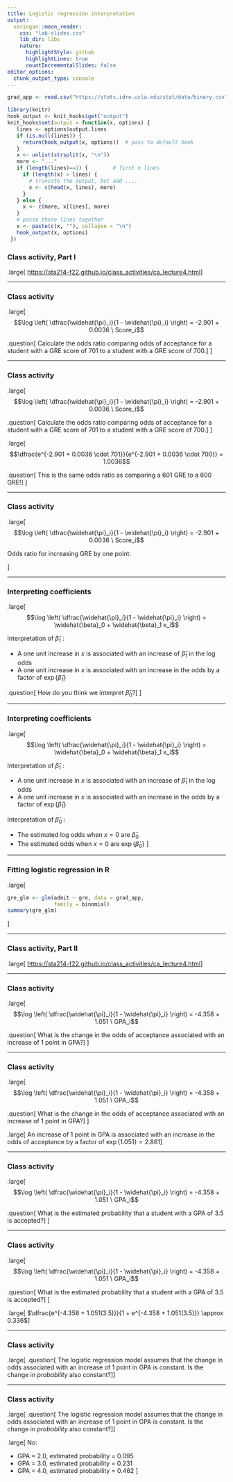 ```yaml
---
title: Logistic regression interpretation
output:
  xaringan::moon_reader:
    css: "lab-slides.css"
    lib_dir: libs
    nature:
      highlightStyle: github
      highlightLines: true
      countIncrementalSlides: false
editor_options: 
  chunk_output_type: console
---
```


```r
grad_app <- read.csv("https://stats.idre.ucla.edu/stat/data/binary.csv")

library(knitr)
hook_output <- knit_hooks$get("output")
knit_hooks$set(output = function(x, options) {
   lines <- options$output.lines
   if (is.null(lines)) {
     return(hook_output(x, options))  # pass to default hook
   }
   x <- unlist(strsplit(x, "\n"))
   more <- "..."
   if (length(lines)==1) {        # first n lines
     if (length(x) > lines) {
       # truncate the output, but add ....
       x <- c(head(x, lines), more)
     }
   } else {
     x <- c(more, x[lines], more)
   }
   # paste these lines together
   x <- paste(c(x, ""), collapse = "\n")
   hook_output(x, options)
 })
```

### Class activity, Part I

.large[
[https://sta214-f22.github.io/class_activities/ca_lecture4.html](https://sta214-f22.github.io/class_activities/ca_lecture4.html)
]

---

### Class activity

.large[
$$\log \left( \dfrac{\widehat{\pi}_i}{1 - \widehat{\pi}_i} \right) = -2.901 + 0.0036 \ Score_i$$

.question[
Calculate the odds ratio comparing odds of acceptance for a student with a GRE score of 701 to a student with a GRE score of 700.
]
]

---

### Class activity

.large[
$$\log \left( \dfrac{\widehat{\pi}_i}{1 - \widehat{\pi}_i} \right) = -2.901 + 0.0036 \ Score_i$$

.question[
Calculate the odds ratio comparing odds of acceptance for a student with a GRE score of 701 to a student with a GRE score of 700.
]
]

.large[
$$\dfrac{e^{-2.901 + 0.0036 \cdot 701}}{e^{-2.901 + 0.0036 \cdot 700}} = 1.0036$$

.question[
This is the same odds ratio as comparing a 601 GRE to a 600 GRE!
]
]

---

### Class activity

.large[
$$\log \left( \dfrac{\widehat{\pi}_i}{1 - \widehat{\pi}_i} \right) = -2.901 + 0.0036 \ Score_i$$

Odds ratio for increasing GRE by one point:

]

---

### Interpreting coefficients

.large[
$$\log \left( \dfrac{\widehat{\pi}_i}{1 - \widehat{\pi}_i} \right) = \widehat{\beta}_0 + \widehat{\beta}_1 x_i$$

Interpretation of $\widehat{\beta}_1$ :

* A one unit increase in $x$ is associated with an increase of $\widehat{\beta}_1$ in the log odds
* A one unit increase in $x$ is associated with an increase in the odds by a factor of $\exp\{\widehat{\beta}_1\}$

.question[
How do you think we interpret $\widehat{\beta}_0$?
]
]

---

### Interpreting coefficients

.large[
$$\log \left( \dfrac{\widehat{\pi}_i}{1 - \widehat{\pi}_i} \right) = \widehat{\beta}_0 + \widehat{\beta}_1 x_i$$

Interpretation of $\widehat{\beta}_1$ :

* A one unit increase in $x$ is associated with an increase of $\widehat{\beta}_1$ in the log odds
* A one unit increase in $x$ is associated with an increase in the odds by a factor of $\exp\{\widehat{\beta}_1\}$

Interpretation of $\widehat{\beta}_0$ :

* The estimated log odds when $x = 0$ are $\widehat{\beta}_0$
* The estimated odds when $x = 0$ are $\exp\{\widehat{\beta}_0\}$
]

---

### Fitting logistic regression in R

.large[
```r
gre_glm <- glm(admit ~ gre, data = grad_app,
               family = binomial)
summary(gre_glm)
```
]

---

### Class activity, Part II

.large[
[https://sta214-f22.github.io/class_activities/ca_lecture4.html](https://sta214-f22.github.io/class_activities/ca_lecture4.html)
]

---

### Class activity

.large[
$$\log \left( \dfrac{\widehat{\pi}_i}{1 - \widehat{\pi}_i} \right) = -4.358 + 1.051 \ GPA_i$$

.question[
What is the change in the odds of acceptance associated with an increase of 1 point in GPA?
]
]

---

### Class activity

.large[
$$\log \left( \dfrac{\widehat{\pi}_i}{1 - \widehat{\pi}_i} \right) = -4.358 + 1.051 \ GPA_i$$

.question[
What is the change in the odds of acceptance associated with an increase of 1 point in GPA?
]
]

.large[
An increase of 1 point in GPA is associated with an increase in the odds of acceptance by a factor of $\exp\{1.051\} = 2.861$
]

---

### Class activity

.large[
$$\log \left( \dfrac{\widehat{\pi}_i}{1 - \widehat{\pi}_i} \right) = -4.358 + 1.051 \ GPA_i$$

.question[
What is the estimated probability that a student with a GPA of 3.5 is accepted?
]
]

---

### Class activity

.large[
$$\log \left( \dfrac{\widehat{\pi}_i}{1 - \widehat{\pi}_i} \right) = -4.358 + 1.051 \ GPA_i$$

.question[
What is the estimated probability that a student with a GPA of 3.5 is accepted?
]
]

.large[
$\dfrac{e^{-4.358 + 1.051(3.5)}}{1 + e^{-4.358 + 1.051(3.5)}} \approx 0.336$
]

---

### Class activity

.large[
.question[
The logistic regression model assumes that the change in odds associated with an increase of 1 point in GPA is constant. Is the change in *probability* also constant?
]
]

---

### Class activity

.large[
.question[
The logistic regression model assumes that the change in odds associated with an increase of 1 point in GPA is constant. Is the change in *probability* also constant?
]
]

.large[
No:

* GPA = 2.0, estimated probability = 0.095
* GPA = 3.0, estimated probability = 0.231
* GPA = 4.0, estimated probability = 0.462
]